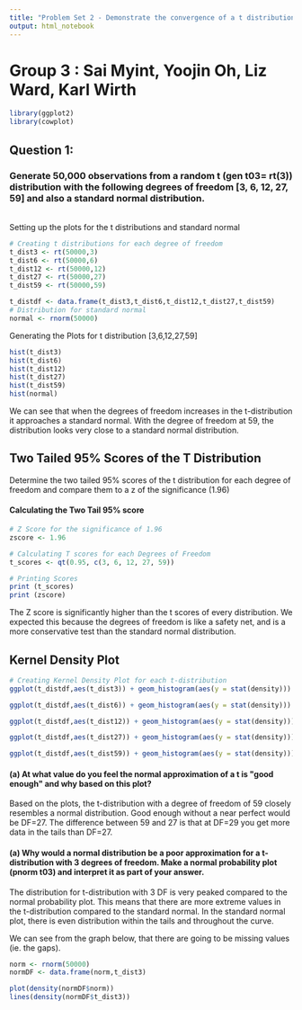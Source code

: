```yaml
---
title: "Problem Set 2 - Demonstrate the convergence of a t distribution"
output: html_notebook
---
```


# Group 3 : Sai Myint, Yoojin Oh, Liz Ward, Karl Wirth

```r
library(ggplot2)
library(cowplot)
```

## Question 1:

### Generate 50,000 observations from a random t (gen t03= rt(3)) distribution with the following degrees of freedom [3, 6, 12, 27, 59] and also a standard normal distribution.

\
Setting up the plots for the t distributions and standard normal

```r
# Creating t distributions for each degree of freedom
t_dist3 <- rt(50000,3)
t_dist6 <- rt(50000,6)
t_dist12 <- rt(50000,12)
t_dist27 <- rt(50000,27)
t_dist59 <- rt(50000,59)

t_distdf <- data.frame(t_dist3,t_dist6,t_dist12,t_dist27,t_dist59)
# Distribution for standard normal
normal <- rnorm(50000)
```

Generating the Plots for t distribution [3,6,12,27,59]

```r
hist(t_dist3)
hist(t_dist6)
hist(t_dist12)
hist(t_dist27)
hist(t_dist59)
hist(normal)
```

We can see that when the degrees of freedom increases in the t-distribution it approaches a standard normal. With the degree of freedom at 59, the distribution looks very close to a standard normal distribution.

## Two Tailed 95% Scores of the T Distribution

Determine the two tailed 95% scores of the t distribution for each degree of freedom and compare them to a z of the significance (1.96)

#### Calculating the Two Tail 95% score

```r
# Z Score for the significance of 1.96
zscore <- 1.96

# Calculating T scores for each Degrees of Freedom
t_scores <- qt(0.95, c(3, 6, 12, 27, 59))

# Printing Scores
print (t_scores)
print (zscore)
```

The Z score is significantly higher than the t scores of every distribution. We expected this because the degrees of freedom is like a safety net, and is a more conservative test than the standard normal distribution.

## Kernel Density Plot

```r
# Creating Kernel Density Plot for each t-distribution
ggplot(t_distdf,aes(t_dist3)) + geom_histogram(aes(y = stat(density))) + geom_density(col = "red") + ggtitle("T Distribution DF = 3")

ggplot(t_distdf,aes(t_dist6)) + geom_histogram(aes(y = stat(density))) + geom_density(col = "blue") + ggtitle("T Distribution DF = 6")

ggplot(t_distdf,aes(t_dist12)) + geom_histogram(aes(y = stat(density))) + geom_density(col = "green") + ggtitle("T Distribution DF = 12")

ggplot(t_distdf,aes(t_dist27)) + geom_histogram(aes(y = stat(density))) + geom_density(col = "orange") + ggtitle("T Distribution DF = 27")

ggplot(t_distdf,aes(t_dist59)) + geom_histogram(aes(y = stat(density))) + geom_density(col = "yellow") + ggtitle("T Distribution DF = 59")
```

#### (a) At what value do you feel the normal approximation of a t is \"good enough\" and why based on this plot?

Based on the plots, the t-distribution with a degree of freedom of 59 closely resembles a normal distribution. Good enough without a near perfect would be DF=27. The difference between 59 and 27 is that at DF=29 you get more data in the tails than DF=27.

#### (a) Why would a normal distribution be a poor approximation for a t-distribution with 3 degrees of freedom. Make a normal probability plot (pnorm t03) and interpret it as part of your answer.

The distribution for t-distribution with 3 DF is very peaked compared to the normal probability plot. This means that there are more extreme values in the t-distribution compared to the standard normal. In the standard normal plot, there is even distribution within the tails and throughout the curve.

We can see from the graph below, that there are going to be missing values (ie. the gaps).

```r
norm <- rnorm(50000)
normDF <- data.frame(norm,t_dist3)

plot(density(normDF$norm))
lines(density(normDF$t_dist3))
```
